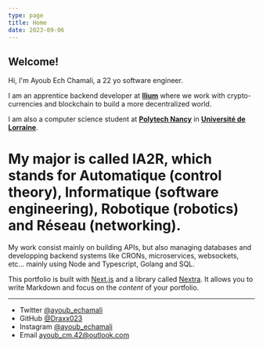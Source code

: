 ```yaml
---
type: page
title: Home
date: 2023-09-06
---
```

**Welcome!**
---
Hi, I'm Ayoub Ech Chamali, a 22 yo software engineer. 

I am an apprentice backend developer at [**Ilium**](https://ilium.co) where we work with crypto-currencies and blockchain to build a more decentralized world.

I am also a computer science student at [**Polytech Nancy**](https://polytech-nancy.univ-lorraine.fr/) in [**Université de Lorraine**](https://www.univ-lorraine.fr/).

# My major is called IA2R, which stands for Automatique (control theory), Informatique (software engineering), Robotique (robotics) and Réseau (networking).

My work consist mainly on building APIs, but also managing databases and developping backend systems like CRONs, microservices, websockets, etc... mainly using Node and Typescript, Golang and SQL.

This portfolio is built with [Next.js](https://nextjs.org/) and a library called [Nextra](https://nextra.vercel.app/). It allows you to write Markdown and focus on the _content_ of your portfolio.

---

- Twitter [@ayoub_echamali](https://x.com/ayoub_echamali)
- GitHub [@Draxx023](https://github.com/Draxx023)
- Instagram [@ayoub_echamali](https://instagram.com/ayoub_echamali)
- Email ayoub_cm.42@outlook.com